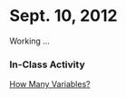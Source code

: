 Sept. 10, 2012
========================================================

Working ...


### In-Class Activity

[How Many Variables?](../Activities/HowManyVariables.html)